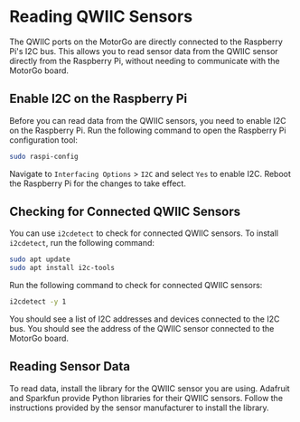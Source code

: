 # Reading QWIIC Sensors

The QWIIC ports on the MotorGo are directly connected to the Raspberry Pi's I2C bus. This allows you to read sensor data from the QWIIC sensor directly from the Raspberry Pi, without needing to communicate with the MotorGo board.

## Enable I2C on the Raspberry Pi

Before you can read data from the QWIIC sensors, you need to enable I2C on the Raspberry Pi. Run the following command to open the Raspberry Pi configuration tool:

```bash
sudo raspi-config
```

Navigate to `Interfacing Options` > `I2C` and select `Yes` to enable I2C. Reboot the Raspberry Pi for the changes to take effect.

## Checking for Connected QWIIC Sensors
You can use `i2cdetect` to check for connected QWIIC sensors. To install `i2cdetect`, run the following command:
```bash
sudo apt update
sudo apt install i2c-tools
```

Run the following command to check for connected QWIIC sensors:
```bash
i2cdetect -y 1
```

You should see a list of I2C addresses and devices connected to the I2C bus. You should see the address of the QWIIC sensor connected to the MotorGo board.

## Reading Sensor Data
To read data, install the library for the QWIIC sensor you are using. Adafruit and Sparkfun provide Python libraries for their QWIIC sensors. Follow the instructions provided by the sensor manufacturer to install the library.
